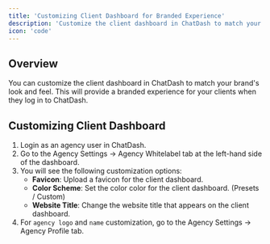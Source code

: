 ```yaml
---
title: 'Customizing Client Dashboard for Branded Experience'
description: 'Customize the client dashboard in ChatDash to match your brand'
icon: 'code'
---
```


## Overview

You can customize the client dashboard in ChatDash to match your brand's look and feel. 
This will provide a branded experience for your clients when they log in to ChatDash.

## Customizing Client Dashboard

1. Login as an agency user in ChatDash.
2. Go to the Agency Settings -> Agency Whitelabel tab at the left-hand side of the dashboard.
3. You will see the following customization options:
    - **Favicon**: Upload a favicon for the client dashboard.
    - **Color Scheme**: Set the color color for the client dashboard. (Presets / Custom)
    - **Website Title**: Change the website title that appears on the client dashboard.
4. For `agency logo` and `name` customization, go to the Agency Settings -> Agency Profile tab.
